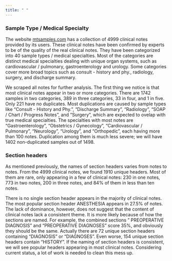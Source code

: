```yaml
---
title: " "
---
```


### Sample Type / Medical Specialty
The website [mtsamples.com](https://www.mtsamples.com/) has a collection of 4999 clinical notes provided by its users. These clinical notes have been confirmed by experts to be of the quality of the real clinical notes. They have been categorized into 40 sample types / medical specialties. Most of the categories are distinct medical specialties dealing with unique organ systems, such as cardiovascular / pulmonary,  gastroenterology and urology. Some categories cover more broad topics such as consult - history and phy., radiology, surgery, and discharge summary. 

We scraped all notes for further analysis. The first thing we notice is that most clinical notes appear in two or more categories. There are 1742 samples in two categories, 389 in three categories, 33 in four, and 1 in five. Only 221 have no duplicates. Most duplications are caused by sample types like "Consult - History and Phy.", "Discharge Summary", "Radiology", "SOAP / Chart / Progress Notes", and "Surgery", which are expected to ovelap with true medical specialties. The specialties with most notes are  "Gastroenterology", "Obstetrics / Gynecology", "Cardiovascular / Pulmonary", "Neurology", "Urology", and "Orthopedic", each having more than 100 notes. Duplication among them is much less severe; we will have 1402 non-duplicated samples out of 1498.

### Section headers
As mentioned previously, the names of section headers varies from notes to notes. From the 4999 clinical notes, we found 1910 unique headers. Most of them are rare, only appearing in a few of clinical notes: 230 in one notes, 773 in two notes, 200 in three notes, and 84% of them in less than ten notes. 

There is no single section header appears in the majority of clinical notes. The most popular section header ANESTHESIA appears in 27.5% of notes. The lack of dominance, however, does not suggest that the content of clinical notes lack a consistent theme. It is more likely because of how the sections are named. For example, the combined sections " PREOPERATIVE DIAGNOSIS" and "PREOPERATIVE DIAGNOSES" score 35%, and obviously they should be the same. Actually there are 72 unique section headers containing "DIAGNOSIS" or "DIAGNOSES". Even worse, 154 unique section headers contain "HISTORY". If the naming of section headers is consistent, we will see popular headers appearing in most clinical notes. Considering current status, a lot of work is needed to clean this mess up. 

 
